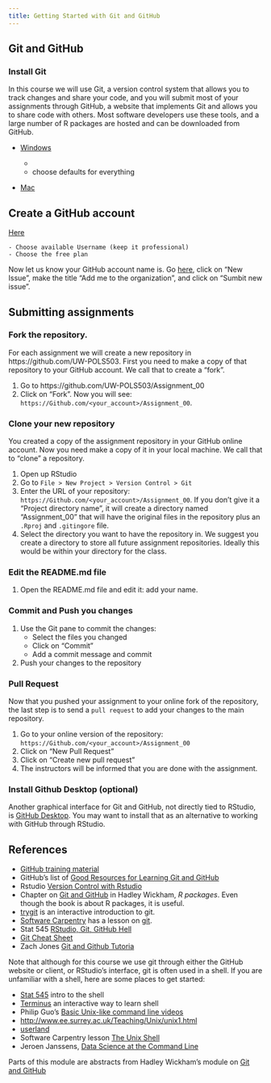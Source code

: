 ```yaml
---
title: Getting Started with Git and GitHub
---
```


## Git and GitHub

### Install Git

In this course we will use Git, a version control system that allows you to track changes and share your code, and you will submit most of your assignments through GitHub, a website that implements Git and allows you to share code with others. Most software developers use these tools, and a large number of R packages are hosted and can be downloaded from GitHub.

- [Windows](http://git-scm.com/download/win)

    -
    - choose defaults for everything

- [Mac](http://git-scm.com/download/mac)

## Create a GitHub account

[Here](https://github.com/join?source=header-home)

    - Choose available Username (keep it professional)
    - Choose the free plan

Now let us know your GitHub account name is. Go [here](https://github.com/UW-POLS503/pols_503_sp16/issues), click on "New Issue", make the title "Add me to the organization", and click on "Sumbit new issue".

## Submitting assignments

### Fork the repository.

For each assignment we will create a new repository in https://github.com/UW-POLS503. First you need to make a copy of that repository to your GitHub account. We call that to create a "fork".

1. Go to https://github.com/UW-POLS503/Assignment_00
2. Click on "Fork". <i class="fa fa-code-fork"></i>
   Now you will see: `https://Github.com/<your_account>/Assignment_00`.

### Clone your new repository

You created a copy of the assignment repository in your GitHub online account. Now you need make a copy of it in your local machine. We call that to "clone" a repository.

1. Open up RStudio
2. Go to `File > New Project > Version Control > Git`
3. Enter the URL of your repository: `https://Github.com/<your_account>/Assignment_00`. If you don't give it a "Project directory name", it will create a directory named "Assignment_00" that will have the original files in the repository plus an `.Rproj` and `.gitingore` file.
4. Select the directory you want to have the repository in. We suggest you create a directory to store all future assignment repositories. Ideally this would be within your directory for the class.

### Edit the README.md file

1. Open the README.md file and edit it: add your name.

### Commit and Push you changes

1. Use the Git pane to commit the changes:
    - Select the files you changed
    - Click on "Commit"
    - Add a commit message and commit

2. Push your changes to the repository

### Pull Request

Now that you pushed your assignment to your online fork of the repository, the last step is to send a `pull request` to add your changes to the main repository.

1. Go to your online version of the repository: `https://Github.com/<your_account>/Assignment_00`
2. Click on "New Pull Request"
3. Click on "Create new pull request"
4. The instructors will be informed that you are done with the assignment.

### Install Github Desktop (optional)

Another graphical interface for Git and GitHub, not directly tied to RStudio, is [GitHub Desktop](https://desktop.github.com/). You may want to install that as an alternative to
working with GitHub through RStudio.


## References

- [GitHub training material](https://training.github.com/kit/)
- GitHub's list of [Good Resources for Learning Git and GitHub](https://help.github.com/articles/good-resources-for-learning-git-and-github/)
- Rstudio [Version Control with Rstudio](https://support.rstudio.com/hc/en-us/articles/200532077-Version-Control-with-Git-and-SVN)
- Chapter on [Git and GitHub](http://r-pkgs.had.co.nz/git.html) in Hadley Wickham, *R packages*. Even though the book is about R packages, it is useful.
- [trygit](https://try.github.io/levels/1/challenges/1) is an interactive introduction to git.
- [Software Carpentry](http://swcarpentry.github.io/) has a lesson on [git](http://swcarpentry.github.io/git-novice/).
- Stat 545 [RStudio, Git, GitHub Hell](https://stat545-ubc.github.io/git66_rstudio-git-github-hell.html)
- [Git Cheat Sheet](https://education.github.com/git-cheat-sheet-education.pdf)
- Zach Jones [Git and Github Tutoria](http://zmjones.com/git-github-tutorial/)

Note that although for this course we use git through either the GitHub website or client, or RStudio's interface, git is often used in a shell. If you are unfamiliar with a shell, here are some places to get started:

- [Stat 545](https://stat545-ubc.github.io/git09_shell.html) intro to the shell
- [Terminus](http://web.mit.edu/mprat/Public/web/Terminus/Web/main.html) an interactive way to learn shell
- Philip Guo's [Basic Unix-like command line videos](http://www.ee.surrey.ac.uk/Teaching/Unix/unix1.html)
- <http://www.ee.surrey.ac.uk/Teaching/Unix/unix1.html>
- [userland](https://p1k3.com/userland-book/)
- Software Carpentry lesson [The Unix Shell](http://swcarpentry.github.io/shell-novice/)
- Jeroen Janssens, [Data Science at the Command Line](http://datascienceatthecommandline.com/)

Parts of this module are abstracts from Hadley Wickham’s module on [Git and GitHub](http://r-pkgs.had.co.nz/git.html)
